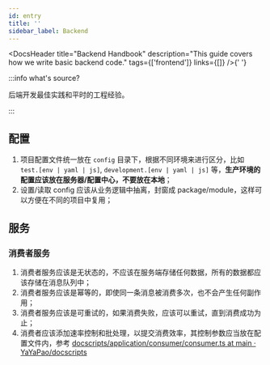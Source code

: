 ```yaml
---
id: entry
title: ''
sidebar_label: Backend
---
```



<DocsHeader
  title="Backend Handbook"
  description="This guide covers how we write basic backend code."
  tags={['frontend']}
  links={[]}
/>{' '}

:::info what's source?

后端开发最佳实践和平时的工程经验。

:::

## 配置

1. 项目配置文件统一放在 `config` 目录下，根据不同环境来进行区分，比如 `test.[env | yaml | js]`, `development.[env | yaml | js]` 等，**生产环境的配置应该放在服务器/配置中心，不要放在本地**；
2. 设置/读取 config 应该从业务逻辑中抽离，封窗成 package/module，这样可以方便在不同的项目中复用；

## 服务

### 消费者服务

1. 消费者服务应该是无状态的，不应该在服务端存储任何数据，所有的数据都应该存储在消息队列中；
2. 消费者服务应该是幂等的，即使同一条消息被消费多次，也不会产生任何副作用；
3. 消费者服务应该是可重试的，如果消费失败，应该可以重试，直到消费成功为止；
4. 消费者应该添加速率控制和批处理，以提交消费效率，其控制参数应当放在配置文件内，参考 [docscripts/application/consumer/consumer.ts at main · YaYaPao/docscripts](https://github.com/YaYaPao/docscripts/blob/main/application/consumer/consumer.ts)
